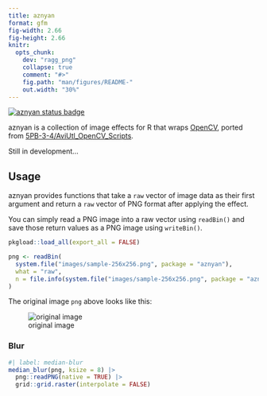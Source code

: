 ```yaml
---
title: aznyan
format: gfm
fig-width: 2.66
fig-height: 2.66
knitr:
  opts_chunk:
    dev: "ragg_png"
    collapse: true
    comment: "#>"
    fig.path: "man/figures/README-"
    out.width: "30%"
---
```


<!-- README.md is generated from README.qmd. Please edit that file -->

<!-- badges: start -->
[![aznyan status badge](https://paithiov909.r-universe.dev/aznyan/badges/version)](https://paithiov909.r-universe.dev/aznyan)
<!-- badges: end -->

aznyan is a collection of image effects for R that wraps [OpenCV](https://opencv.org/),
ported from [5PB-3-4/AviUtl_OpenCV_Scripts](https://github.com/5PB-3-4/AviUtl_OpenCV_Scripts).

Still in development...


## Usage

aznyan provides functions that take a `raw` vector of image data as their first argument
and return a `raw` vector of PNG format after applying the effect.

You can simply read a PNG image into a raw vector using `readBin()` and
save those return values as a PNG image using `writeBin()`.

```r
pkgload::load_all(export_all = FALSE)

png <- readBin(
  system.file("images/sample-256x256.png", package = "aznyan"),
  what = "raw",
  n = file.info(system.file("images/sample-256x256.png", package = "aznyan"))$size
)
```

The original image `png` above looks like this:

![original image](inst/images/sample-256x256.png)


### Blur

```r
#| label: median-blur
median_blur(png, ksize = 8) |>
  png::readPNG(native = TRUE) |>
  grid::grid.raster(interpolate = FALSE)
```
